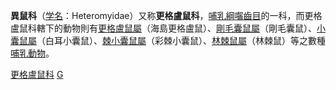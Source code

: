 {{Automatic taxobox
| taxon = Heteromyidae
| authority =  [[J._E._Gray|J. E. Gray]], 1868
| image = Dipodomys nitratoides.jpg
| image_caption = ''Dipodomys nitratoides''
| subdivision_ranks = 亚科
| subdivision =
*{{le|更格卢鼠亚科|Dipodomyinae}} Dipodomyinae
*[[异鼠亚科|异鼠亚科]] Heteromyinae
*[[小囊鼠亚科|小囊鼠亚科]] Perognathinae
}}

'''異鼠科'''（[[学名|学名]]：Heteromyidae）又称'''更格盧鼠科'''，[[哺乳綱|哺乳綱]][[囓齒目|囓齒目]]的一科，而更格盧鼠科轄下的動物則有[[更格盧鼠屬|更格盧鼠屬]]（海島更格盧鼠）、[[剛毛囊鼠屬|剛毛囊鼠屬]]（剛毛囊鼠）、[[小囊鼠屬|小囊鼠屬]]（白耳小囊鼠）、[[棘小囊鼠屬|棘小囊鼠屬]]（彩棘小囊鼠）、[[林棘鼠屬|林棘鼠屬]]（林棘鼠）等之數種[[哺乳動物|哺乳動物]]。
{{Taxonbar|from=Q607610}}

[[Category:更格盧鼠科|]]
[[Category:囓齒目|G]]